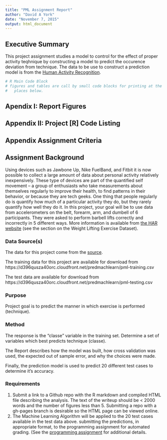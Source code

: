 ```yaml
---
title: "PML Assignment Report"
author: "David A York"
date: "November 7, 2015"
output: html_document
---
```


## Executive Summary
This project assignment studies a model to control for the effect of proper activity teqhnique by constructing a model to predict the occurence deviation from technique. The data to be use to construct a prediction model is from the [Human Activity Recognition](http://groupware.les.inf.puc-rio.br/har). 

```r
# R Main Code Block
# figures and tables are call by small code blocks for printing at the appropriate 
#   places below.


```





## Apendix I: Report Figures


## Appendix II: Project [R] Code Listing


## Appendix Assignment Criteria

## Assignment Background

Using devices such as Jawbone Up, Nike FuelBand, and Fitbit it is now possible to collect a large amount of data about personal activity relatively inexpensively. These type of devices are part of the quantified self movement – a group of enthusiasts who take measurements about themselves regularly to improve their health, to find patterns in their behavior, or because they are tech geeks. One thing that people regularly do is quantify how much of a particular activity they do, but they rarely quantify how well they do it. In this project, your goal will be to use data from accelerometers on the belt, forearm, arm, and dumbell of 6 participants. They were asked to perform barbell lifts correctly and incorrectly in 5 different ways. More information is available from [the HAR website](http://groupware.les.inf.puc-rio.br/har) (see the section on the Weight Lifting Exercise Dataset). 

### Data Source(s)

The data for this project come from the [source](http://groupware.les.inf.puc-rio.br/har). 

The training data for this project are available for download from  https://d396qusza40orc.cloudfront.net/predmachlearn/pml-training.csv

The test data are available for download from  https://d396qusza40orc.cloudfront.net/predmachlearn/pml-testing.csv

### Purpose
Project goal is to predict the manner in which exercise is performed (technique). 

### Method
The response is the "classe" variable in the training set. Determine a set of variables which best predicts technique (classe). 

The Report describes how the model was built, how cross validation was used, the expected out of sample error, and why the choices were made. 

Finally, the prediction model is used to predict 20 different test cases to determine it's accuracy. 

### Requirements
1. Submit a link to a Github repo with the R markdown and compiled HTML file describing the analysis. The text of the writeup should be < 2000 words and the number of figures less than 5. Submitting a repo with a gh-pages branch is desirable so the HTML page can be viewed online.
2. The Machine Learning Algorithm will be applied to the 20 test cases available in the test data above. submitting the predictions, in appropriate format, to the programming assignment for automated grading. (See the [programming assignment](https://class.coursera.org/predmachlearn-034/human_grading/view/courses/975204/assessments/4/submissions) for additional details.


